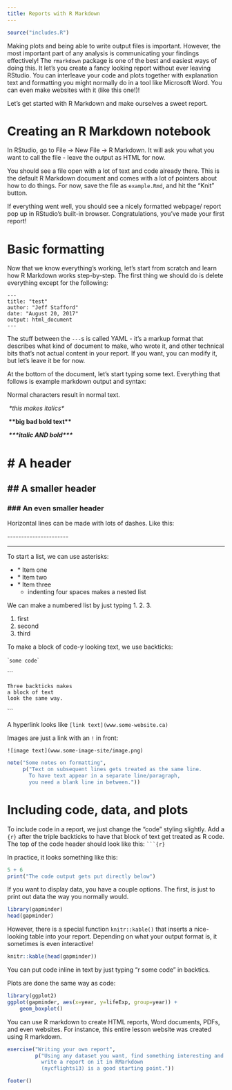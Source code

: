 ```yaml
---
title: Reports with R Markdown
---
```



```r
source("includes.R")
```

Making plots and being able to write output files is important.
However, the most important part of any analysis is communicating
your findings effectively!
The `rmarkdown` package is one of the best and easiest ways of doing this.
It let's you create a fancy looking report without ever leaving RStudio.
You can interleave your code and plots together with explanation
text and formatting you might normally do in a tool like Microsoft Word.
You can even make websites with it (like this one!)!

Let's get started with R Markdown and make ourselves a sweet report.

# Creating an R Markdown notebook

In RStudio, go to File -> New File -> R Markdown.
It will ask you what you want to call the file - 
leave the output as HTML for now.

You should see a file open with a lot of text and code already there.
This is the default R Markdown document and comes with a lot of pointers about how to do things.
For now, save the file as `example.Rmd`, and hit the "Knit" button.

If everything went well, 
you should see a nicely formatted webpage/
report pop up in RStudio's built-in browser.
Congratulations, you've made your first report!

# Basic formatting

Now that we know everything's working, let's start from scratch
and learn how R Markdown works step-by-step.
The first thing we should do is delete everything except for the following:

```
---
title: "test"
author: "Jeff Stafford"
date: "August 20, 2017"
output: html_document
---
```

The stuff between the `---`s is called YAML - 
it's a markup format that describes what kind of document to make,
who wrote it, 
and other technical bits that's not actual content in your report.
If you want, you can modify it, but let's leave it be for now.

At the bottom of the document, let's start typing some text.
Everything that follows is example markdown output and syntax:

Normal characters result in normal text.

*\ \*this makes italics\* *

**\ \*\*big bad bold text\*\*\ **

***\ \*\*\*italic AND bold\*\*\* ***

# # A header
## ## A smaller header
### ### An even smaller header

Horizontal lines can be made with lots of dashes.
Like this:

\-\-\-\-\-\-\-\-\-\-\-\-\-\-\-\-\-\-\-\-\-\-

--------------------------------------------

To start a list, we can use asterisks:

* \* Item one
* \* Item two
* \* Item three
    * indenting four spaces makes a nested list

We can make a numbered list by just typing 1\. 2\. 3\.

1. first
2. second
3. third

To make a block of code-y looking text, we use backticks:

\``some code`\`

\```
```
Three backticks makes
a block of text 
look the same way.
```
\```

A hyperlink looks like `[link text](www.some-website.ca)`

Images are just a link with an `!` in front:

`![image text](www.some-image-site/image.png)`

```r
note("Some notes on formatting",
     p("Text on subsequent lines gets treated as the same line. 
       To have text appear in a separate line/paragraph, 
       you need a blank line in between."))
```

# Including code, data, and plots

To include code in a report, we just change the "code" styling slightly.
Add a `{r}` after the triple backticks to have that block of text get treated as R code. 
The top of the code header should look like this:
` ```{r}`

In practice, it looks something like this:

```r
5 + 6
print("The code output gets put directly below")
```

If you want to display data, you have a couple options.
The first, is just to print out data the way you normally would.

```r
library(gapminder)
head(gapminder)
```

However, there is a special function `knitr::kable()` that inserts
a nice-looking table into your report.
Depending on what your output format is, it sometimes is even interactive!

```r
knitr::kable(head(gapminder))
```

You can put code inline in text by just typing "r some code" in backtics.

Plots are done the same way as code:

```r
library(ggplot2)
ggplot(gapminder, aes(x=year, y=lifeExp, group=year)) +
    geom_boxplot()
```


You can use R markdown to create HTML reports, Word documents, PDFs,
and even websites. 
For instance, this entire lesson website was created using R markdown.

```r
exercise("Writing your own report",
         p("Using any dataset you want, find something interesting and 
           write a report on it in RMarkdown
           (nycflights13) is a good starting point."))
```

```r
footer()
```

